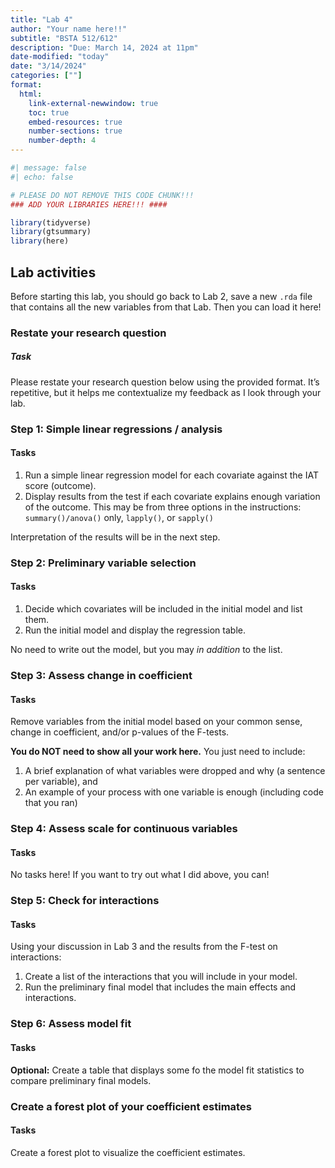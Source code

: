 ```yaml
---
title: "Lab 4"
author: "Your name here!!"
subtitle: "BSTA 512/612"
description: "Due: March 14, 2024 at 11pm"
date-modified: "today"
date: "3/14/2024"
categories: [""]
format: 
  html:
    link-external-newwindow: true
    toc: true
    embed-resources: true
    number-sections: true
    number-depth: 4
---
```


```r
#| message: false
#| echo: false

# PLEASE DO NOT REMOVE THIS CODE CHUNK!!!
### ADD YOUR LIBRARIES HERE!!! ####

library(tidyverse)
library(gtsummary)
library(here)
```

## Lab activities

Before starting this lab, you should go back to Lab 2, save a new `.rda` file that contains all the new variables from that Lab. Then you can load it here!

### Restate your research question

::: callout-important
##### Task

Please restate your research question below using the provided format. It's repetitive, but it helps me contextualize my feedback as I look through your lab.
:::

### Step 1: Simple linear regressions / analysis

::: callout-important
#### Tasks

1.  Run a simple linear regression model for each covariate against the IAT score (outcome).
2.  Display results from the test if each covariate explains enough variation of the outcome. This may be from three options in the instructions: `summary()/anova()` only, `lapply()`, or `sapply()`

Interpretation of the results will be in the next step.
:::

### Step 2: Preliminary variable selection

::: callout-important
#### Tasks

1.    Decide which covariates will be included in the initial model and list them. 
2.    Run the initial model and display the regression table.

No need to write out the model, but you may *in addition* to the list. 
:::

### Step 3: Assess change in coefficient

::: callout-important
#### Tasks

Remove variables from the initial model based on your common sense, change in coefficient, and/or p-values of the F-tests.

**You do NOT need to show all your work here.** You just need to include: 

1.    A brief explanation of what variables were dropped and why (a sentence per variable), and
2.    An example of your process with one variable is enough (including code that you ran)
:::

### Step 4: Assess scale for continuous variables

::: callout-important
#### Tasks

No tasks here! If you want to try out what I did above, you can!
:::

### Step 5: Check for interactions

::: callout-important
#### Tasks

Using your discussion in Lab 3 and the results from the F-test on interactions:

1.    Create a list of the interactions that you will include in your model.
2.    Run the preliminary final model that includes the main effects and interactions.
:::

### Step 6: Assess model fit

::: callout-important
#### Tasks

**Optional:** Create a table that displays some fo the model fit statistics to compare preliminary final models.
:::

### Create a forest plot of your coefficient estimates

::: callout-important
#### Tasks

Create a forest plot to visualize the coefficient estimates. 
:::










